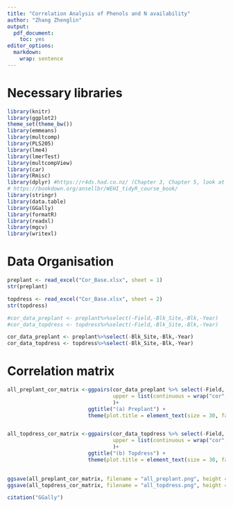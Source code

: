 ```yaml
---
title: "Correlation Analysis of Phenols and N availability"
author: "Zhang Zhenglin"
output:
  pdf_document:
    toc: yes
editor_options:
  markdown:
    wrap: sentence
---
```


# Necessary libraries

```r
library(knitr)
library(ggplot2)
theme_set(theme_bw())
library(emmeans)
library(multcomp)
library(PLS205)
library(lme4)
library(lmerTest)
library(multcompView)
library(car)
library(Rmisc) 
library(dplyr) #https://r4ds.had.co.nz/ (Chapter 3, Chapter 5, look at filter and select)
# https://bookdown.org/ansellbr/WEHI_tidyR_course_book/
library(stringr) 
library(data.table)
library(GGally)
library(formatR)
library(readxl)
library(mgcv)
library(writexl)
```

# Data Organisation

```r
preplant <- read_excel("Cor_Base.xlsx", sheet = 1)
str(preplant)

topdress <- read_excel("Cor_Base.xlsx", sheet = 2)
str(topdress)

#cor_data_preplant <- preplant%>%select(-Field,-Blk_Site,-Blk,-Year)
#cor_data_topdress <- topdress%>%select(-Field,-Blk_Site,-Blk,-Year)

cor_data_preplant <- preplant%>%select(-Blk_Site,-Blk,-Year)
cor_data_topdress <- topdress%>%select(-Blk_Site,-Blk,-Year)
```

# Correlation matrix 

```r
all_preplant_cor_matrix <-ggpairs(cor_data_preplant %>% select(-Field, -yield_Mgha), 
                                  upper = list(continuous = wrap("cor", size = 5.5))
                                  )+
                          ggtitle("(a) Preplant") +
                          theme(plot.title = element_text(size = 30, face = "bold"))


all_topdress_cor_matrix <-ggpairs(cor_data_topdress %>% select(-Field, -yield_Mgha), 
                                  upper = list(continuous = wrap("cor", size = 5.5))
                                  )+
                          ggtitle("(b) Topdress") +
                          theme(plot.title = element_text(size = 30, face = "bold"))
                        

ggsave(all_preplant_cor_matrix, filename = "all_preplant.png", height = 34, width = 33, units = "cm", dpi = 400)
ggsave(all_topdress_cor_matrix, filename = "all_topdress.png", height = 34, width = 33, units = "cm", dpi = 400)
```


```r
citation("GGally")
```
